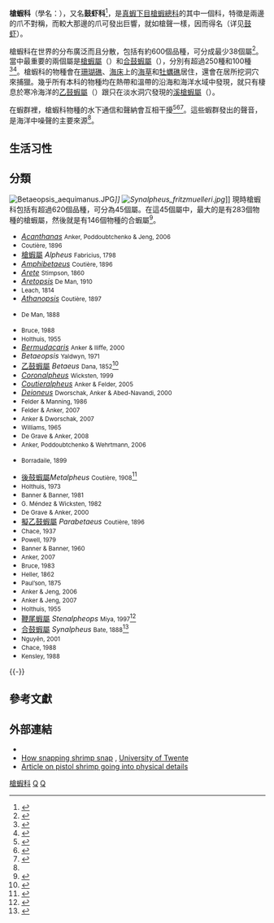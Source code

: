 {{otheruses|other=枪虾科物种的闭螯发声现象|嘎巴虾}}
{{Automatic taxobox
| taxon = Alpheidae
| authority = [[康斯坦丁·萨米埃尔·拉菲内克-施马尔茨|Rafinesque]], 1815
| image = Alpheus distinguendus.jpg
| image_caption = [[長指鼓蝦|長指鼓蝦]] Alpheus digitalis
| subdivision_ranks = [[屬|屬]]
| subdivision = [[#分類|見內文]]
}}

'''槍蝦科'''（學名：{{lang|la|Alpheidae}}）{{r|TaiBNET}}，又名'''鼓虾科'''<ref name="blueanimalbio">{{cite book |chapter-url=http://www.blueanimalbio.com/bugs/ruanjia/zhenxia.htm |chapter=真虾下目 Caridea |url=http://www.blueanimalbio.com/ |title=蓝色动物学 |language=zh-hans |access-date=2013-01-12 |date=2012-07-31 |archive-date=2011-01-28 |archive-url=https://web.archive.org/web/20110128174951/http://www.blueanimalbio.com/ |dead-url=yes }}</ref>，是[[真蝦下目|真蝦下目]][[槍蝦總科|槍蝦總科]]的其中一個科，特徵是兩邊的爪不對稱，而較大那邊的爪可發出巨響，就如槍聲一樣，因而得名（详见[[鼓虾|鼓虾]]）。

槍蝦科在世界的分布廣泛而且分散，包括有約600個品種，可分成最少38個屬<ref name="multiple">{{cite journal |authors=A. Anker, S. T. Ahyong, P. Y. Noel, and A. R. Palmer |title=Morphological phylogeny of alpheid shrimps: parallel preadaptation and the origin of a key morphological innovation, the snapping claw |url=https://archive.org/details/sim_evolution_2006-12_60_12/page/2507 |journal=[[Evolution|Evolution]] |volume=60 |issue=12 |year=2006 |pages=2507–2528 |doi=10.1554/05-486.1 | pmid = 17263113 |language=en }}</ref>。當中最重要的兩個屬是[[槍蝦屬|槍蝦屬]]（{{lang|la|''Alpheus''}}）和[[合鼓蝦屬|合鼓蝦屬]]（{{lang|la|''Synalpheus''}}），分別有超過250種和100種<ref>{{cite journal |first1=W. |last1=Kim |first2=L. G. |last2=Abele |title=The snapping shrimp genus ''Alpheus'' from the Eastern Pacific (Decapoda: Caridea: Alpheidae) |journal={{tsl|en|Smithsonian Contributions to Zoology|Smithsonian Contributions to Zoology}} |volume=454 |year=1988 |pages=1–119 |url=http://si-pddr.si.edu/dspace/bitstream/10088/5122/2/SCtZ-0454-Lo_res.pdf |language=en |access-date=2013-01-13 |archive-date=2012-03-12 |archive-url=https://web.archive.org/web/20120312041649/http://si-pddr.si.edu/dspace/bitstream/10088/5122/2/SCtZ-0454-Lo_res.pdf |dead-url=no }}</ref><ref>{{cite journal |author={{tsl|en|Fenner A. Chace, Jr.|Fenner A. Chace, Jr.}} |title=The Caridean Shrimps (Crustacea: Decapoda) of the Albatross Philippine Expedition, 1907–1910, Part 5: Family Alpheidae |journal={{tsl|en|Smithsonian Contributions to Zoology|Smithsonian Contributions to Zoology}} |volume=466 |year=1988 |pages=1–99 |url=http://si-pddr.si.edu/dspace/bitstream/10088/5144/3/SCtZ-0466-Hi_res.pdf |access-date=2013-01-13 |archive-date=2012-03-12 |archive-url=https://web.archive.org/web/20120312041821/http://si-pddr.si.edu/dspace/bitstream/10088/5144/3/SCtZ-0466-Hi_res.pdf |dead-url=no }}</ref>。槍蝦科的物種會在[[珊瑚礁|珊瑚礁]]、[[海床|海床]]上的[[海草|海草]]和[[牡蠣礁|牡蠣礁]]居住，還會在居所挖洞穴來捕獵。幾乎所有本科的物種均在熱帶和溫帶的沿海和海洋水域中發現，就只有棲息於寒冷海洋的[[乙鼓蝦屬|乙鼓蝦屬]]（{{lang|la|''Betaeus''}}）跟只在淡水洞穴發現的[[溪槍蝦屬|溪槍蝦屬]]（{{lang|la|''Potamalpheops''}}）。

在蝦群裡，槍蝦科物種的水下通信和聲納會互相干擾<ref name="BBC2">{{cite news |url=http://news.bbc.co.uk/2/hi/science/nature/935855.stm |title=Shrimp, bubble and pop |date=2000-09-21 |publisher=[[BBC_News|BBC News]] |accessdate=2011-07-02 |language=en |archive-date=2020-11-08 |archive-url=https://web.archive.org/web/20201108122034/http://news.bbc.co.uk/2/hi/science/nature/935855.stm |dead-url=no }}</ref><ref>{{cite news |url=http://www.nytimes.com/2000/09/26/science/sleuths-solve-case-of-bubble-mistaken-for-a-snapping-shrimp.html |title=Sleuths solve case of bubble mistaken for a snapping shrimp |author=Kenneth Chang |date=2000-09-26 |publisher=[[New_York_Times|New York Times]] |page=5 |accessdate=2011-07-02 |language=en |archive-date=2020-11-17 |archive-url=https://web.archive.org/web/20201117121820/https://www.nytimes.com/2000/09/26/science/sleuths-solve-case-of-bubble-mistaken-for-a-snapping-shrimp.html |dead-url=no }}</ref><ref>{{cite news |url=http://select.nytimes.com/gst/abstract.html?res=F20E16F9355A107A93C0A91789D85F438485F9 |title=Sea creatures trouble sonar operators – new enzyme |publisher=[[New_York_Times|New York Times]] |accessdate=2011-07-02 |date=1947-02-02 |language=en |archive-date=2014-02-18 |archive-url=https://web.archive.org/web/20140218220637/http://select.nytimes.com/gst/abstract.html?res=F20E16F9355A107A93C0A91789D85F438485F9 |dead-url=no }}</ref>。這些蝦群發出的聲音，是海洋中噪聲的主要來源<ref name="BBC2"/>。

==生活习性==
{{main|鼓虾}}

==分類==
[[File:Betaeopsis_aequimanus.JPG|thumb]]'']]
[[File:Synalpheus_fritzmuelleri.jpg|thumb]]'']]
現時槍蝦科包括有超過620個品種，可分為45個屬。在這45個屬中，最大的是有283個物種的槍蝦屬，然後就是有146個物種的合蝦屬<ref name="Grave">{{cite journal |journal=[[Raffles_Bulletin_of_Zoology|Raffles Bulletin of Zoology]] |year=2009 |volume=Suppl. 21 |pages=1–109 |title=A classification of living and fossil genera of decapod crustaceans |author=Sammy De Grave, N. Dean Pentcheff, Shane T. Ahyong ''et al.'' |url=http://rmbr.nus.edu.sg/rbz/biblio/s21/s21rbz1-109.pdf |access-date=2013-01-13 |archive-date=2011-06-06 |archive-url=https://web.archive.org/web/20110606064728/http://rmbr.nus.edu.sg/rbz/biblio/s21/s21rbz1-109.pdf |dead-url=yes }}</ref>。

{{div col|colwidth=20em}}
*''[[Acanthanas|Acanthanas]]'' <small>Anker, Poddoubtchenko & Jeng, 2006</small>
*''{{tsl|en|Alpheopsis|}}'' <small>Coutière, 1896</small>
*[[槍蝦屬|槍蝦屬]] ''Alpheus'' <small>Fabricius, 1798</small>
*''[[Amphibetaeus|Amphibetaeus]]'' <small>Coutière, 1896</small>
*''[[Arete_(shrimp)|Arete]]'' <small>Stimpson, 1860</small>
*''[[Aretopsis|Aretopsis]]'' <small>De Man, 1910</small>
*''{{tsl|en|Athanas|}}'' <small>Leach, 1814</small>
*''[[Athanopsis|Athanopsis]]'' <small>Coutière, 1897</small>
* {{tsl|en|Automate (genus)|澳托蝦屬}} ''{{tsl|en|Automate (genus)|Automate}}'' <small>De Man, 1888</small>{{r|TaiBNET}}
*''{{tsl|en|Bannereus|}}'' <small>Bruce, 1988</small>
*''{{tsl|en|Batella|}}'' <small>Holthuis, 1955</small>
*''[[Bermudacaris|Bermudacaris]]'' <small>Anker & Iliffe, 2000</small>
*''Betaeopsis'' <small>Yaldwyn, 1971</small>
*[[乙鼓蝦屬|乙鼓蝦屬]] ''Betaeus'' <small>Dana, 1852</small><ref name=TaiBNET_310802>{{TaiBNET |id=310802 |taxon=Betaeopsis |zh=乙鼓蝦屬 |access-date=2013-01-12 }}</ref>
*''[[Coronalpheus|Coronalpheus]]'' <small>Wicksten, 1999</small>
*''[[Coutieralpheus|Coutieralpheus]]'' <small>Anker & Felder, 2005</small>
*''[[Deioneus_sandizelli|Deioneus]]'' <small>Dworschak, Anker & Abed-Navandi, 2000</small>
*''{{tsl|en|Fenneralpheus|}}'' <small>Felder & Manning, 1986</small>
*''{{tsl|en|Harperalpheus|}}'' <small>Felder & Anker, 2007</small>
*''{{tsl|en|Jengalpheops|}}'' <small>Anker & Dworschak, 2007</small>
*''{{tsl|en|Leptalpheus|}}'' <small>Williams, 1965</small>
*''{{tsl|en|Leptathanas|}}'' <small>De Grave & Anker, 2008</small>
*''{{tsl|en|Leslibetaeus|}}'' <small>Anker, Poddoubtchenko & Wehrtmann, 2006</small>
*{{tsl|en|Metabetaeus|後乙鼓蝦屬}} ''{{tsl|en|Metabetaeus|}}'' <small>Borradaile, 1899</small>
*[[後鼓蝦屬|後鼓蝦屬]]''Metalpheus'' <small>Coutière, 1908</small><ref name=TaiBNET_310803>{{TaiBNET |id=310803 |taxon=Metalpheus|zh=後鼓蝦屬 |access-date=2013-01-12 }}</ref>
*''{{tsl|en|Mohocaris|}}'' <small>Holthuis, 1973</small>
*''{{tsl|en|Nennalpheus|}}'' <small>Banner & Banner, 1981</small>
*''{{tsl|en|Notalpheus|}}'' <small>G. Méndez & Wicksten, 1982</small>
*''{{tsl|en|Orygmalpheus|}}'' <small>De Grave & Anker, 2000</small>
*[[擬乙鼓蝦屬|擬乙鼓蝦屬]] ''Parabetaeus'' <small>Coutière, 1896</small>
*''{{tsl|en|Pomagnathus|}}'' <small>Chace, 1937</small>
*''{{tsl|en|Potamalpheops|}}'' <small>Powell, 1979</small>
*''{{tsl|en|Prionalpheus|}}'' <small>Banner & Banner, 1960</small>
*''{{tsl|en|Pseudalpheopsis|}}'' <small>Anker, 2007</small>
*''{{tsl|en|Pseudathanas|}}'' <small>Bruce, 1983</small>
*''{{tsl|en|Pterocaris|}}'' <small>Heller, 1862</small>
*''{{tsl|en|Racilius|}}'' <small>Paul’son, 1875</small>
*''{{tsl|en|Richalpheus|}}'' <small>Anker & Jeng, 2006</small>
*''{{tsl|en|Rugathanas|}}'' <small>Anker & Jeng, 2007</small>
*''{{tsl|en|Salmoneus (genus)|Salmoneus}}'' <small>Holthuis, 1955</small>
*[[鞭尾蝦屬|鞭尾蝦屬]] ''Stenalpheops'' <small>Miya, 1997</small><ref name=TaiBNET_310804>{{TaiBNET |id=310804 |taxon=Stenalpheops |zh=鞭尾蝦屬 |accessdate=2013-01-12 }}</ref>
*[[合鼓蝦屬|合鼓蝦屬]] ''Synalpheus'' <small>Bate, 1888</small><ref name=TaiBNET_310805>{{TaiBNET |id=310805 |taxon=Synalpheus |zh=合鼓蝦屬 |access-date=2013-01-12 }}</ref>
*''{{tsl|en|Thuylamea|}}'' <small>Nguyên, 2001</small>
*''{{tsl|en|Vexillipar|}}'' <small>Chace, 1988</small>
*''{{tsl|en|Yagerocaris|}}'' <small>Kensley, 1988</small>
{{div col end}}
{{-}}

==參考文獻==
{{reflist |refs=
<ref name="TaiBNET">{{cite web
 |url=http://taibnet.sinica.edu.tw/chi/taibnet_species_list.php?pz=50&pc=y&c=y&cc=y&page=2&R1=family&D1=&D2=family&D3=equal&T1=Alpheidae&T2=
 |title=Alpheidae 槍蝦科
 |access-date=2020-05-21
 |language=en
 |archive-date=2020-06-05
 |archive-url=https://web.archive.org/web/20200605155529/http://taibnet.sinica.edu.tw/chi/taibnet_species_list.php?pz=50&pc=y&c=y&cc=y&page=2&R1=family&D1=&D2=family&D3=equal&T1=Alpheidae&T2=
 |dead-url=no
 }}</ref>
}}

==外部連結==
{{commons category|Alpheidae}}
*{{Wikispecies-inline|Alpheidae}}
* [http://stilton.tnw.utwente.nl/shrimp/ How snapping shrimp snap] {{Wayback|url=http://stilton.tnw.utwente.nl/shrimp/ |date=20050313093555 }}, [[University_of_Twente|University of Twente]]
* [http://www.articlesextra.com/pistol-crab-alpheus.htm Article on pistol shrimp going into physical details] {{Wayback|url=http://www.articlesextra.com/pistol-crab-alpheus.htm |date=20210227103259 }}
{{Taxonbar|from=Q311534}}

[[Category:槍蝦科|]]
[[Category:十足目|Q]]
[[Category:1815年描述的分类群|Q]]